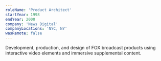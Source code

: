 ```yaml
---
roleName: 'Product Architect'
startYear: 1998
endYear: 2000
company: 'News Digital'
companyLocations: 'NYC, NY'
wasRemote: false
---
```

Development, production, and design of FOX broadcast products using interactive video elements and immersive supplemental content.
